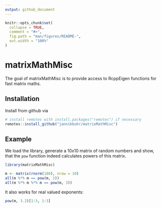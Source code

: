 ```yaml
---
output: github_document
---
```


<!-- README.md is generated from README.Rmd. Please edit that file -->

```r
knitr::opts_chunk$set(
  collapse = TRUE,
  comment = "#>",
  fig.path = "man/figures/README-",
  out.width = "100%"
)
```

# matrixMathMisc

<!-- badges: start -->
<!-- badges: end -->

The goal of matrixMathMisc is to provide access to RcppEigen functions
for fast matrix maths.

## Installation

Install from github via

```r
# install remotes with install.packages("remotes") if necessary
remotes::install_github("jannikbuhr/matrixMathMisc")
```


## Example

We load the library, generate a 10x10 matrix of random
numbers and show, that the `pow` function indeed
calculates powers of this matrix.

```r
library(matrixMathMisc)

m <- matrix(rnorm(100), nrow = 10)
all(m %*% m == pow(m, 2))
all(m %*% m %*% m == pow(m, 3))
```

It also works for real valued exponents:

```r
pow(m, 3.2)[1:3, 1:3]
```

